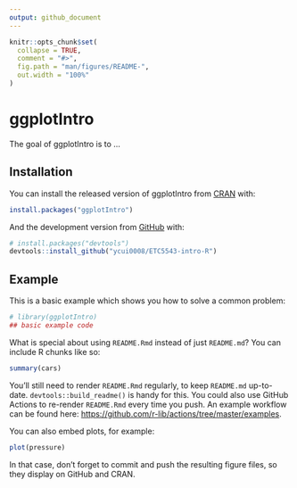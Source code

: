 ```yaml
---
output: github_document
---
```


<!-- README.md is generated from README.Rmd. Please edit that file -->

```r
knitr::opts_chunk$set(
  collapse = TRUE,
  comment = "#>",
  fig.path = "man/figures/README-",
  out.width = "100%"
)
```

# ggplotIntro

<!-- badges: start -->
<!-- badges: end -->

The goal of ggplotIntro is to ...

## Installation

You can install the released version of ggplotIntro from [CRAN](https://CRAN.R-project.org) with:

``` r
install.packages("ggplotIntro")
```

And the development version from [GitHub](https://github.com/) with:

``` r
# install.packages("devtools")
devtools::install_github("ycui0008/ETC5543-intro-R")
```
## Example

This is a basic example which shows you how to solve a common problem:

```r
# library(ggplotIntro)
## basic example code
```

What is special about using `README.Rmd` instead of just `README.md`? You can include R chunks like so:

```r
summary(cars)
```

You'll still need to render `README.Rmd` regularly, to keep `README.md` up-to-date. `devtools::build_readme()` is handy for this. You could also use GitHub Actions to re-render `README.Rmd` every time you push. An example workflow can be found here: <https://github.com/r-lib/actions/tree/master/examples>.

You can also embed plots, for example:

```r
plot(pressure)
```

In that case, don't forget to commit and push the resulting figure files, so they display on GitHub and CRAN.
